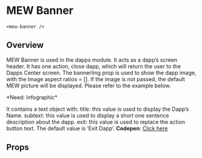 

# MEW Banner
`<mew-banner />`

## Overview
MEW Banner is used in the dapps module. It acts as a dapp’s screen header. It has one action, close dapp, which will return the user to the Dapps Center screen. The bannerImg prop is used to show the dapp image, with the Image aspect ratios = []. If the image is not passed, the default MEW picture will be displayed. Please refer to the example below.
<p>*Need: Infographic*</p>

It contains a text object with:
title: this value is used to display the Dapp’s Name.
subtext: this value is used to display a short one sentence description about the dapp. 
exit: this value is used to replace the action button text. The default value is ‘Exit Dapp’.
<b>Codepen</b>: <a target="_blank" href="https://codepen.io/gesseekur/pen/JjGOxBa" id="Bar">Click here</a>

## Props
<Props of={MewSelect} />
<Preview><Story id="mewbanner--mew-banner" /></Preview>

